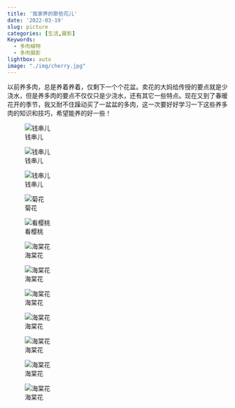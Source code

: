 ```yaml
---
title: '我家养的那些花儿'
date: '2022-03-19'
slug: picture
categories: [生活,摄影]
Keywords:
  - 多肉植物
  - 多肉摄影
lightbox: auto
image: "./img/cherry.jpg"
---
```


以前养多肉，总是养着养着，仅剩下一个个花盆。卖花的大妈给传授的要点就是少浇水，但是养多肉的要点不仅仅只是少浇水，还有其它一些特点。现在又到了春暖花开的季节，我又耐不住躁动买了一盆盆的多肉，这一次要好好学习一下这些养多肉的知识和技巧，希望能养的好一些！

::: {layout-ncol=3}

![钱串儿](img/qianchuan1.jpg){group="flowers" description="这是过年的时候采购的一批多肉，希望撑过一年。"}

![钱串儿](img/qianchuan2.jpg){group="flowers" description="这是过年的时候采购的一批多肉，希望撑过一年。"}

![钱串儿](img/qianchuan3.jpg){group="flowers" description="这是过年的时候采购的一批多肉，希望撑过一年。"}

![菊花](img/juhua.jpg){group="flowers" description="商家说是可以过冬。"}

![看樱桃](img/cherry.jpg){group="flowers" description="小时候院里有很多这种野生的看樱桃，不知道学名是啥。"}

![海棠花](img/IMG_0023.jpg){group="flowers" description="小时候院里有很多这种野生的看樱桃，不知道学名是啥。"}


![海棠花](img/IMG_0019.jpg){group="flowers" description="小时候院里有很多这种野生的看樱桃，不知道学名是啥。"}

![海棠花](img/IMG_0013.jpg){group="flowers" description="小时候院里有很多这种野生的看樱桃，不知道学名是啥。"}

![海棠花](img/IMG_0011.jpg){group="flowers" description="小时候院里有很多这种野生的看樱桃，不知道学名是啥。"}


![海棠花](img/IMG_0010.jpg){group="flowers" description="小时候院里有很多这种野生的看樱桃，不知道学名是啥。"}


![海棠花](img/IMG_0006.jpg){group="flowers" description="小时候院里有很多这种野生的看樱桃，不知道学名是啥。"}


![海棠花](img/IMG_0005.jpg){group="flowers" description="小时候院里有很多这种野生的看樱桃，不知道学名是啥。"}
:::
